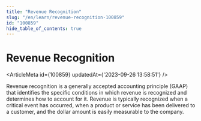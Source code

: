 ```yaml
---
title: "Revenue Recognition"
slug: "/en/learn/revenue-recognition-100859"
id: "100859"
hide_table_of_contents: true
---
```



# Revenue Recognition

<ArticleMeta id={100859} updatedAt={'2023-09-26 13:58:51'} />
<div className='border-solid border-b border-t-0 my-4 border-[var(--ifm-color-gray-300)]' />

Revenue recognition is a generally accepted accounting principle (GAAP) that identifies the specific conditions in which revenue is recognized and determines how to account for it. Revenue is typically recognized when a critical event has occurred, when a product or service has been delivered to a customer, and the dollar amount is easily measurable to the company.
